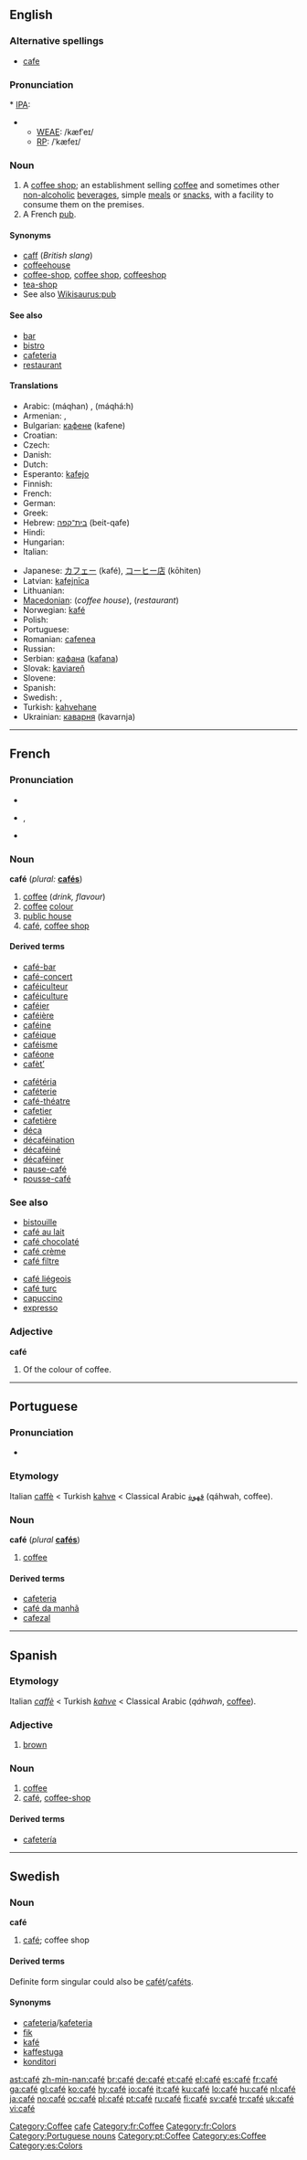 {{also|cafe|Café}}
==English==

===Alternative spellings===
* [[cafe]]

===Pronunciation===
{{rfp}}* [[IPA]]:
** [[WEAE]]: /kæfˈeɪ/
** [[RP]]: /ˈkæfeɪ/
*: {{rhymes|æfeɪ|eɪ}}

===Noun===
{{en-noun}}

# A [[coffee shop]]; an establishment selling [[coffee]] and sometimes other [[non-alcoholic]] [[beverage]]s, simple [[meal]]s or [[snack]]s, with a facility to consume them on the premises.
# A French [[pub]].

====Synonyms====
{{checksyns}}
* [[caff]] (''British slang'')
* [[coffeehouse]]
* [[coffee-shop]], [[coffee shop]], [[coffeeshop]]
* [[tea-shop]]
* See also [[Wikisaurus:pub]]

====See also====
* [[bar]]<!--serves alcoholic-->
* [[bistro]]<!--serves more substantial food than a café-->
* [[cafeteria]]<!--serves more substantial food than a café-->
* [[restaurant]]<!--serves more substantial food than a café-->

====Translations====
{{trans-top|coffee shop}}
* Arabic: {{Arab|[[مقهى|مَقْهًى]]}} (máqhan) {{m}}, {{Arab|[[مقهاة]]}} (máqhá:h) {{f}}
* Armenian: {{t-|hy|սրճարան|tr=srč̣aran|sc=Armn|xs=Armenian}}, {{t-|hy|կաֆե|tr=kafe|sc=Armn|xs=Armenian}}
* Bulgarian: [[кафене]] (kafene) {{n}}
* Croatian: {{t-|hr|kavana|f}}
* Czech: {{t-|cs|kavárna|f}}
* Danish: {{t-|da|café|n}}
* Dutch: {{t+|nl|café|n}}
* Esperanto: [[kafejo]]
* Finnish: {{t+|fi|kahvila}}
* French: {{t+|fr|café|m}}
* German: {{t+|de|Café|n}}
* Greek: {{t+|el|καφενείο|n|tr=kafenío|sc=Grek}}
* Hebrew: [[בית־קפה]] (beit-qafe) {{m}}
* Hindi: {{t-|hi|होटल|m|tr=hotal|sc=Deva|xs=Hindi}}
* Hungarian: {{t+|hu|kávéház}}
* Italian: {{t+|it|caffè|m}}
{{trans-mid}}
* Japanese: [[カフェー]] (kafé), [[コーヒー店]] (kōhiten)
* Latvian: [[kafejnīca]] {{f}}
* Lithuanian: {{t|lt|kavinė|f|alt=kavìnė|xs=Lithuanian}}
* [[Macedonian]]: {{t|mk|кафуле|n|tr=káfule|sc=Cyrl}} (''coffee house''),  {{t|mk|кафана|f|tr=kafána|sc=Cyrl}} (''restaurant'')
* Norwegian: [[kafé]] {{g|Norwegian}}
* Polish: {{t+|pl|kawiarnia|f}}
* Portuguese: {{t+|pt|café|m}}
* Romanian: [[cafenea]] {{f}}
* Russian: {{t+|ru|кафе|n|tr=kafé|sc=Cyrl}}
* Serbian: [[кафана]] ([[kafana]]) {{f}}
* Slovak: [[kaviareň]] {{f}}
* Slovene: {{t+|sl|kavarna|f}}
* Spanish: {{t+|es|café|m}}
* Swedish: {{t+|sv|café|n}}, {{t+|sv|kafé}}
* Turkish: [[kahvehane]]
* Ukrainian: [[каварня]] (kavarnja) {{f}}
{{trans-bottom}}

{{trans-top|French pub}}
{{trans-mid}}
{{trans-bottom}}


[[Category:Coffee]]
[[Category:English words spelled with diacritics|cafe]]

----

==French==

===Pronunciation===
* {{audio|Fr-café.ogg|audio}}
* {{IPA|/ka.fe/|lang=fr}}, {{SAMPA|/ka.fe/}}

* {{audio|Fr-du café-fr.ogg|Standard French (West France)}}

===Noun===
'''café''' {{m}} (''plural:'' '''[[cafés]]''')

# [[coffee]] (''drink, flavour'')
# [[coffee]] [[colour]]
# [[public house]]<!--really? I thought that was a "bar"-->
# [[#English|café]], [[coffee shop]]

====Derived terms====
{{top2}}
* [[café-bar]]
* [[café-concert]]
* [[caféiculteur]]
* [[caféiculture]]
* [[caféier]]
* [[caféière]]
* [[caféine]]
* [[caféique]]
* [[caféisme]]
* [[caféone]]
* [[cafèt’]]
{{mid2}}
* [[cafétéria]]
* [[caféterie]]
* [[café-théatre]]
* [[cafetier]]
* [[cafetière]]
* [[déca]]
* [[décaféination]]
* [[décaféiné]]
* [[décaféiner]]
* [[pause-café]]
* [[pousse-café]]
{{bottom2}}

===See also===
{{top2}}
* [[bistouille]]
* [[café au lait]]
* [[café chocolaté]]
* [[café crème]]
* [[café filtre]]
{{mid2}}
* [[café liégeois]]
* [[café turc]]
* [[capuccino]]
* [[expresso]]
{{bottom2}}

===Adjective===
'''café'''

# Of the colour of coffee.

[[Category:fr:Coffee]]
[[Category:fr:Colors]]

----

==Portuguese==

===Pronunciation===
* {{IPA|/kɐˈfɛ/|lang=pt}}

===Etymology===

Italian [[caffè]] < Turkish [[kahve]] < Classical Arabic [[قهوة]] (qáhwah, coffee).

===Noun===
'''café''' {{m}} (''plural'' '''[[cafés#Portuguese|cafés]]''')

# [[coffee]]

====Derived terms====

* [[cafeteria#Portuguese|cafeteria]]
* [[café da manhã]]
* [[cafezal]]

[[Category:Portuguese nouns]]
[[Category:pt:Coffee]]

----

==Spanish==

===Etymology===
Italian ''[[caffè]]'' < Turkish ''[[kahve]]'' < Classical Arabic {{Arab|[[قهوة]]}} (''qáhwah'', [[coffee]]).

===Adjective===
{{es-adj}}

# [[brown]]

===Noun===
{{es-noun-m}}

# [[coffee]]
# [[#English|café]], [[coffee-shop]]

====Derived terms====
* [[cafetería]]

[[Category:es:Coffee]]
[[Category:es:Colors]]

----

==Swedish==

===Noun===
{{sv-noun-irreg-n|2=caféet|3=caféer|4=caféerna}}
'''café''' {{n}}

# [[#English|café]]; coffee shop

====Derived terms====
Definite form singular could also be [[cafét]]/[[caféts]].

====Synonyms====
* [[cafeteria]]/[[kafeteria]]
* [[fik]]
* [[kafé]]
* [[kaffestuga]]
* [[konditori]]

[[ast:café]]
[[zh-min-nan:café]]
[[br:café]]
[[de:café]]
[[et:café]]
[[el:café]]
[[es:café]]
[[fr:café]]
[[ga:café]]
[[gl:café]]
[[ko:café]]
[[hy:café]]
[[io:café]]
[[it:café]]
[[ku:café]]
[[lo:café]]
[[hu:café]]
[[nl:café]]
[[ja:café]]
[[no:café]]
[[oc:café]]
[[pl:café]]
[[pt:café]]
[[ru:café]]
[[fi:café]]
[[sv:café]]
[[tr:café]]
[[uk:café]]
[[vi:café]]